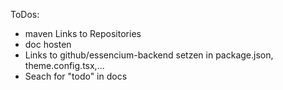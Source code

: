 ToDos:

- maven Links to Repositories
- doc hosten
- Links to github/essencium-backend setzen in package.json, theme.config.tsx,...
- Seach for "todo" in docs
